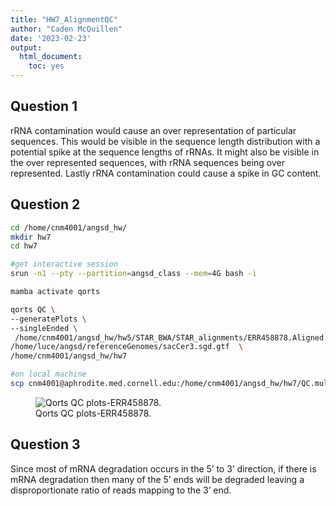 ```yaml
---
title: "HW7_AlignmentQC"
author: "Caden McQuillen"
date: '2023-02-23'
output:
  html_document:
    toc: yes
---
```


## Question 1
rRNA contamination would cause an over representation of particular sequences. This would be visible in the sequence length distribution with a potential spike at the sequence lengths of rRNAs. It might also be visible in the over represented sequences, with rRNA sequences being over represented. Lastly rRNA contamination could cause a spike in GC content. 

## Question 2
```bash

cd /home/cnm4001/angsd_hw/
mkdir hw7
cd hw7

#get interactive session
srun -n1 --pty --partition=angsd_class --mem=4G bash -i

mamba activate qorts

qorts QC \
--generatePlots \
--singleEnded \
 /home/cnm4001/angsd_hw/hw5/STAR_BWA/STAR_alignments/ERR458878.Aligned.sortedByCoord.out.bam  \
/home/luce/angsd/referenceGenomes/sacCer3.sgd.gtf  \
/home/cnm4001/angsd_hw/hw7

#on local machine
scp cnm4001@aphrodite.med.cornell.edu:/home/cnm4001/angsd_hw/hw7/QC.multiPlot.png .

```
![Qorts QC plots-ERR458878.](/Users/Caden/Desktop/angsd/QC.multiPlot.png)

## Question 3
Since most of mRNA degradation occurs in the 5' to 3' direction, if there is mRNA degradation then many of the 5' ends will be degraded leaving a disproportionate ratio of reads mapping to the 3' end. 

